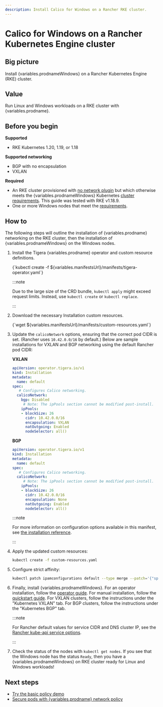 ```yaml
---
description: Install Calico for Windows on a Rancher RKE cluster.
---
```



# Calico for Windows on a Rancher Kubernetes Engine cluster

## Big picture

Install {variables.prodnameWindows} on a Rancher Kubernetes Engine (RKE) cluster.

## Value

Run Linux and Windows workloads on a RKE cluster with {variables.prodname}.

## Before you begin

**Supported**

- RKE Kubernetes 1.20, 1.19, or 1.18

**Supported networking**

- BGP with no encapsulation
- VXLAN

**Required**

- An RKE cluster provisioned with [no network plugin](https://rancher.com/docs/rke/latest/en/config-options/add-ons/network-plugins#disabling-deployment-of-a-network-plug-in)
  but which otherwise meets the {variables.prodnameWindows} Kubernetes [cluster requirements](requirements.mdx). This guide was tested with RKE v1.18.9.
- One or more Windows nodes that meet the [requirements](requirements.mdx).

## How to

The following steps will outline the installation of {variables.prodname} networking on the RKE cluster, then the installation of {variables.prodnameWindows} on the Windows nodes.

1. Install the Tigera {variables.prodname} operator and custom resource definitions.

   <CodeBlock language=''>
   {`kubectl create -f ${variables.manifestsUrl}/manifests/tigera-operator.yaml`}
   </CodeBlock>

   :::note

   Due to the large size of the CRD bundle, `kubectl apply` might exceed request limits. Instead, use `kubectl create` or `kubectl replace`.

   :::

1. Download the necessary Installation custom resources.

   <CodeBlock language='bash'>
   {`wget ${variables.manifestsUrl}/manifests/custom-resources.yaml`}
   </CodeBlock>

1. Update the `calicoNetwork` options, ensuring that the correct pod CIDR is set. (Rancher uses `10.42.0.0/16` by default.)
   Below are sample installations for VXLAN and BGP networking using the default Rancher pod CIDR:

   **VXLAN**

   ```yaml
   apiVersion: operator.tigera.io/v1
   kind: Installation
   metadata:
     name: default
   spec:
      # Configures Calico networking.
     calicoNetwork:
       bgp: Disabled
        # Note: The ipPools section cannot be modified post-install.
       ipPools:
       - blockSize: 26
         cidr: 10.42.0.0/16
         encapsulation: VXLAN
         natOutgoing: Enabled
         nodeSelector: all()
   ```

   **BGP**

   ```yaml
   apiVersion: operator.tigera.io/v1
   kind: Installation
   metadata:
     name: default
   spec:
      # Configures Calico networking.
     calicoNetwork:
        # Note: The ipPools section cannot be modified post-install.
       ipPools:
       - blockSize: 26
         cidr: 10.42.0.0/16
         encapsulation: None
         natOutgoing: Enabled
         nodeSelector: all()
   ```

   :::note

   For more information on configuration options available in this manifest, see [the installation reference](../../../reference/installation/api.mdx).

   :::

1. Apply the updated custom resources:

   ```bash
   kubectl create -f custom-resources.yaml
   ```

1. Configure strict affinity:

   ```bash
   kubectl patch ipamconfigurations default --type merge --patch='{"spec": {"strictAffinity": true}}'
   ```

1. Finally, install {variables.prodnameWindows}. For an operator installation, follow the [operator guide](operator.mdx).
   For manual installation, follow the [quickstart guide](manual-install/quickstart.mdx#install-calico-for-windows-manually).
   For VXLAN clusters, follow the instructions under the "Kubernetes VXLAN" tab. For BGP clusters, follow the instructions under the "Kubernetes BGP" tab.

   :::note

   For Rancher default values for service CIDR and DNS cluster IP, see the [Rancher kube-api service options](https://rancher.com/docs/rke/latest/en/config-options/services/#kubernetes-api-server-options).

   :::

1. Check the status of the nodes with `kubectl get nodes`. If you see that the Windows node has the status `Ready`, then you have a {variables.prodnameWindows} on RKE cluster ready for Linux and Windows workloads!

## Next steps

- [Try the basic policy demo](demo.mdx)
- [Secure pods with {variables.prodname} network policy](../../../network-policy/get-started/calico-policy/calico-network-policy.mdx)
